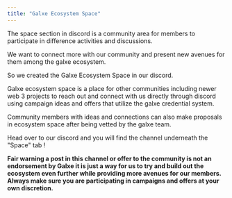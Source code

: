 ```yaml
---
title: "Galxe Ecosystem Space"
---
```


The space section in discord is a community area for members to participate in difference activities and discussions. 

We want to connect more with our community and present new avenues for them among the galxe ecosystem.

So we created the Galxe Ecosystem Space in our discord. 

Galxe ecosystem space is a place for other communities including newer web 3 projects to reach out and connect with us directly through discord using campaign ideas and offers that utilize the galxe credential system. 

Community members with ideas and connections can also make proposals in ecosystem space after being vetted by the galxe team.

Head over to our discord and you will find the channel underneath the "Space" tab !

**Fair warning a post in this channel or offer to the community is not an endorsement by Galxe it is just a way for us to try and build out the ecosystem even further while providing more avenues for our members. Always make sure you are participating in campaigns and offers at your own discretion.**